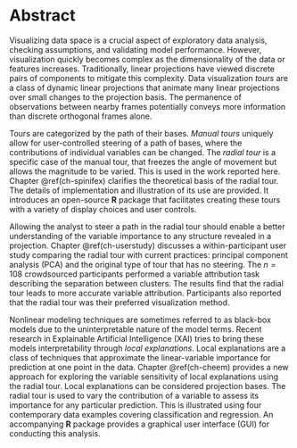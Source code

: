 <!-- Short abstract for MGRO/Bridges: -->
<!-- currently 98 words, may need to be cut to 100 -->
<!--
As the dimensionality of data increases, so does the difficulty of comprehensive visualization. Traditional linear projections view discrete pairs of linear components. Tours are a class of linear projections that animate over small changes to the projection. The manual tour uniquely enables an analyst to steer a path of bases. This thesis discusses a package that facilitates their creation. A user study finds the manual tour outperforms traditional visualizations on a variable attribution task. This work introduces a novel approach to examine the support of nonlinear model explanations with the radial tour. An accompanying package facilitates this analysis.
-->

<!-- at 409 words out of 500, good -->
# Abstract {-}

<!-- EDA, motivation, linear projections, tours -->
Visualizing data space is a crucial aspect of exploratory data analysis, checking assumptions, and validating model performance. However, visualization quickly becomes complex as the dimensionality of the data or features increases. Traditionally, linear projections have viewed discrete pairs of components to mitigate this complexity. Data visualization _tours_ are a class of dynamic linear projections that animate many linear projections over small changes to the projection basis. The permanence of observations between nearby frames potentially conveys more information than discrete orthogonal frames alone.

<!-- manual tours and spinifex -->
Tours are categorized by the path of their bases. _Manual tours_ uniquely allow for user-controlled steering of a path of bases, where the contributions of individual variables can be changed. The _radial tour_ is a specific case of the manual tour, that freezes the angle of movement but allows the magnitude to be varied. This is used in the work reported here. Chapter \@ref(ch-spinifex) clarifies the theoretical basis of the radial tour. The details of implementation and illustration of its use are provided. It introduces an open-source __R__ package that facilitates creating these tours with a variety of display choices and user controls. <!--An interactive application, vignettes, and example code illustrate the use of the radial tour.-->

<!-- user study -->
Allowing the analyst to steer a path in the radial tour should enable a better understanding of the variable importance to any structure revealed in a projection. Chapter \@ref(ch-userstudy) discusses a within-participant user study comparing the radial tour with current practices: principal component analysis (PCA) and the original type of tour that has no steering. The $n=108$ crowdsourced participants performed a variable attribution task describing the separation between clusters. The results find that the radial tour leads to more accurate variable attribution. Participants also reported that the radial tour was their preferred visualization method.

<!-- cheem -->
Nonlinear modeling techniques are sometimes referred to as black-box models due to the uninterpretable nature of the model terms. Recent research in Explainable Artificial Intelligence (XAI) tries to bring these models interpretability through _local explanations_. Local explanations are a class of techniques that approximate the linear-variable importance for prediction at one point in the data. Chapter \@ref(ch-cheem) provides a new approach for exploring the variable sensitivity of local explanations using the radial tour. Local explanations can be considered projection bases. The radial tour is used to vary the contribution of a variable to assess its importance for any particular prediction. This is illustrated using four contemporary data examples covering classification and regression. An accompanying __R__ package provides a graphical user interface (GUI) for conducting this analysis.


